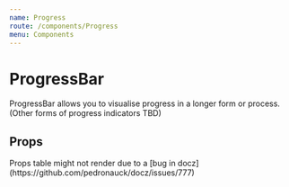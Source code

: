 ```yaml
---
name: Progress
route: /components/Progress
menu: Components
---
```



# ProgressBar

ProgressBar allows you to visualise progress in a longer form or process.
(Other forms of progress indicators TBD)

## Props

<Props of={ProgressBar} />
Props table might not render due to a [bug in docz](https://github.com/pedronauck/docz/issues/777)

<Playground>
  <ProgressBar percent={50}/>

  <ProgressBar alignTo='component' percent={50}/>
</Playground>
